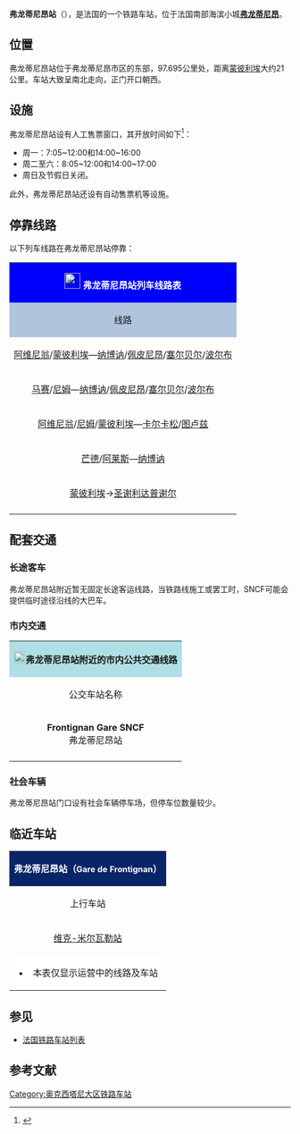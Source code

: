 {{Infobox station
| name          =[[File:Sncf-logo.svg|32x32px]]弗龙蒂尼昂站<br>{{lang|fr|Gare de Frontignan}} 
| type          = [[法国铁路|法国铁路]]
| image = File:Frontignan gare.JPG
|image_caption = 弗龙蒂尼昂站
| address       = {{FRA}}[[埃罗省|埃罗省]][[弗龙蒂尼昂|弗龙蒂尼昂]]
| latd          = 43
| latm          = 26
| lats          = 42
| latNS         = N
| longd         = 3
| longm         = 45
| longs         = 32
| longEW        = E
| operator = [[File:_Sncf-logo.svg|32x32px]]
| coordinates_display = yes
| iso_region    = FR
| line          = 
* {{link-fr|塔拉斯空－塞特铁路|Ligne de Tarascon à Sète-Ville}}
| structure           = 地面
| levels              = 1层
| platform      = 2
| tracks        = 2
| elevation = 5米
| opened        = 1839年1月1日
| rebuilt =
| status = 使用中
| closed        = 
| passengers= 319,065人次<ref>{{Cite web|url=https://ressources.data.sncf.com/explore/dataset/frequentation-gares/?sort=voyageurs_2014&q=frontignan|title=Fréquentation en gares|accessdate=2017-02-13|author=SNCF|date=|language=法语|publisher=SNCF Open Data}}</ref>
| pass_year= 2015年
| ADA                 = Yes
| station_type = 客运车站
| connections = 
* {{link-fr|塞特城市公共交通|Thau agglo transport}}
| route_map =
| map_locator   = 
| note =
| services = [[法国大区列车|TER]]
}}

'''弗龙蒂尼昂站'''（{{lang-fr|Gare de Frontignan}}），是法国的一个铁路车站，位于法国南部海滨小城'''[[弗龙蒂尼昂|弗龙蒂尼昂]]'''。

==位置==

弗龙蒂尼昂站位于弗龙蒂尼昂市区的东部，{{link-fr|塔拉斯空－塞特铁路|Ligne de Tarascon à Sète-Ville}}97.695公里处，距离[[蒙彼利埃圣罗克站|蒙彼利埃]]大约21公里。车站大致呈南北走向，正门开口朝西。

==设施==

弗龙蒂尼昂站设有人工售票窗口，其开放时间如下<ref>{{Cite web|url=https://www.ter.sncf.com/languedoc-roussillon/gares/87773556/Frontignan/pratique|title=GARE FRONTIGNAN|accessdate=2017-02-13|author=SNCF|date=|language=法语|publisher=TER Languedoc-Roussillon|archive-date=2016-03-03|archive-url=https://web.archive.org/web/20160303202631/http://www.ter.sncf.com/languedoc-roussillon/gares/87773556/Frontignan/pratique}}</ref>：

* 周一：7:05~12:00和14:00~16:00
* 周二至六：8:05~12:00和14:00~17:00
* 周日及节假日关闭。

此外，弗龙蒂尼昂站还设有自动售票机等设施。

== 停靠线路 ==

{{动态列表|最后更新时间：2017年2月13日。本章节内容仅供参考，不排除因施工或罢工而引发的临时性变更。欢迎修正和补充}}

以下列车线路在弗龙蒂尼昂站停靠：

{| class="wikitable mw-collapsible" 
|colspan="5" style="background:#0000FF" align="center" |[[File:_Sncf-logo.svg|28x28px]] <font color=#FFFFFF>'''弗龙蒂尼昂站列车线路表'''</font>
|-
!style="background:#B0C4DE"| 线路
!style="background:#B0C4DE"|车种
!style="background:#B0C4DE"|上一站
!style="background:#B0C4DE"|下一站
!style="background:#B0C4DE"|大致运行频率{{noteTag|name=noteA}}
|-
|[[阿维尼翁中央站|阿维尼翁]]/[[蒙彼利埃圣罗克站|蒙彼利埃]]—[[纳博讷站|纳博讷]]/[[佩皮尼昂站|佩皮尼昂]]/[[塞尔贝尔站|塞尔贝尔]]/[[波尔布站|波尔布]]
| rowspan="5" align="center"|'''[[法国大区列车|TER]]'''
|[[蒙彼利埃圣罗克站|蒙彼利埃]]/[[维克-米尔瓦勒站|维克-米尔瓦勒]]
|[[塞特站|塞特]]
|每天14趟左右
|-
|[[马赛圣夏勒站|马赛]]/[[尼姆站|尼姆]]—[[纳博讷站|纳博讷]]/[[佩皮尼昂站|佩皮尼昂]]/[[塞尔贝尔站|塞尔贝尔]]/[[波尔布站|波尔布]]
|[[蒙彼利埃圣罗克站|蒙彼利埃]]/[[维克-米尔瓦勒站|维克-米尔瓦勒]]
|[[塞特站|塞特]]
|每天8趟左右
|-
|[[阿维尼翁中央站|阿维尼翁]]/[[尼姆站|尼姆]]/[[蒙彼利埃圣罗克站|蒙彼利埃]]—[[卡尔卡松站|卡尔卡松]]/[[图卢兹马塔比奥站|图卢兹]]
|[[蒙彼利埃圣罗克站|蒙彼利埃]]
|[[塞特站|塞特]]
|每天5趟左右
|-
|[[芒德站|芒德]]/[[阿莱斯站|阿莱斯]]—[[纳博讷站|纳博讷]]
|[[蒙彼利埃圣罗克站|蒙彼利埃]]
|[[塞特站|塞特]]
|每天1~2趟{{noteTag|name=noteB}}
|-
|[[蒙彼利埃圣罗克站|蒙彼利埃]]→[[圣谢利达普谢尔站|圣谢利达普谢尔]]
|[[蒙彼利埃圣罗克站|蒙彼利埃]]
|[[塞特站|塞特]]
|每天1班（单向）{{noteTag|name=noteC}}
|-
|colspan="5" style="background:#FFFFFF"|{{noteFoot|1=
{{noteTag|name=noteA|1=在本栏中，往返1次为"1趟"，单程1次为"1班"；除特别标明外，其数据仅工作日有效，周末及节假日列车数量可能会减少或停运}}
{{noteTag|name=noteB|1=周末及节假日停运}}
{{noteTag|name=noteC|1=仅周日及节假日开行}}
}}
|}

==配套交通==
===长途客车===

弗龙蒂尼昂站附近暂无固定长途客运线路，当铁路线施工或罢工时，SNCF可能会提供临时途径沿线的大巴车。

===市内交通===

{| class="wikitable mw-collapsible" 
|colspan="3" align="center" style="background:#AFDFE4"|[[File:Bus-logo.svg|21x21px]]'''弗龙蒂尼昂站附近的市内公共交通线路'''
|-
!align="center" |公交车站名称
!align="center" |位置
!align="center" |停靠线路{{noteTag|name=noteA}}<ref>{{Cite web|url=http://mobilite.thau-agglo.fr/Pratique/Plans-du-reseau/Plan-du-reseau-Sete-intra-muros|title=Plan du réseau Sète intra-muros|accessdate=2017-02-13|author=Thau Agglo Transport|date=|language=法语|publisher=Thau Agglo Transport|archive-date=2017-09-24|archive-url=https://web.archive.org/web/20170924060859/http://mobilite.thau-agglo.fr/Pratique/Plans-du-reseau/Plan-du-reseau-Sete-intra-muros|dead-url=no}}</ref><ref>{{Cite web|url=http://mobilite.thau-agglo.fr/Pratique/Plans-du-reseau/Plan-du-reseau-exterieur-a-Sete|title=Plan du réseau extérieur à Sète|accessdate=2017-02-13|author=Thau Agglo Transport|date=|language=法语|publisher=Thau Agglo Transport|archive-date=2017-09-23|archive-url=https://web.archive.org/web/20170923195606/http://mobilite.thau-agglo.fr/Pratique/Plans-du-reseau/Plan-du-reseau-exterieur-a-Sete|dead-url=no}}</ref>
|-
|'''Frontignan Gare SNCF'''<br>弗龙蒂尼昂站
|弗龙蒂尼昂站门口
|11路、12路、16路、17路
|-
|colspan="3" style="background:#FFFFFF"|{{noteFoot|1=
{{noteTag|name=noteA|1=周日及节假日均停运}}
}}
|}

===社会车辆===

弗龙蒂尼昂站门口设有社会车辆停车场，但停车位数量较少。

==临近车站==

{|class="wikitable mw-collapsible" style="margin: 0 auto; width:42em;"
|colspan="3"  style="background:#082567" align="center"|<font color=#FFFFFF>'''弗龙蒂尼昂站（<span style="font-size:11pt;">Gare de Frontignan</span>）'''</font>
|-
!上行车站
!线路
!下行车站
|-
|align="center" |[[维克-米尔瓦勒站|维克-米尔瓦勒站]]
|align="center" |'''{{link-fr|塔拉斯空－塞特铁路|Ligne de Tarascon à Sète-Ville}}'''
|align="center" |[[塞特站|塞特站]]
|-
|colspan="3" style="background:#FFFFFF"|
*本表仅显示运营中的线路及车站
|}

==参见==
* [[法国铁路车站列表|法国铁路车站列表]]

== 参考文献 ==
{{Reflist}}

[[Category:奥克西塔尼大区铁路车站|Category:奥克西塔尼大区铁路车站]]